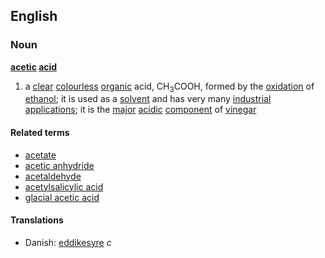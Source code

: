 ==English==
===Noun===
{{wikipedia}}
'''[[acetic]] [[acid]]'''

#{{chemistry}} a [[clear]] [[colourless]] [[organic]] acid, CH<sub>3</sub>COOH, formed by the [[oxidation]] of [[ethanol]]; it is used as a [[solvent]] and has very many [[industrial]] [[application]]s; it is the [[major]] [[acidic]] [[component]] of [[vinegar]]

====Related terms====
*[[acetate]]
*[[acetic anhydride]]
*[[acetaldehyde]]
*[[acetylsalicylic acid]]
*[[glacial acetic acid]]

====Translations====
*Danish: [[eddikesyre]] ''c''